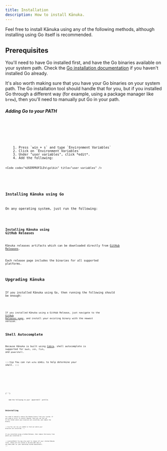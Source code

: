 ```yaml
---
title: Installation
description: How to install Kānuka.
---
```


Feel free to install Kānuka using any of the following methods, although
installing using Go itself is recommended.

## Prerequisites

You'll need to have Go installed first, and have the Go binaries available on
your system path. Check the [Go installation documentation](https://go.dev/doc/install)
if you haven't installed Go already.

It's also worth making sure that you have your Go binaries on your system path.
The Go installation tool should handle that for you, but if you installed Go
through a different way (for example, using a package manager like `brew`),
then you'll need to manually put Go in your path.

##### Adding Go to your PATH


<Tabs>
  <TabItem label="Linux">
    <Code
      code="# add the following line to your `~/.bashrc`
      export PATH=$HOME/go/bin:$PATH"
      lang="bash"
      title="~/.bashrc"
    />
  </TabItem>
  <TabItem label="macOS">
    <Code
      code="# add the following line to your `~/.zshrc`
      export PATH=$HOME/go/bin:$PATH"
      lang="zsh"
      title="~/.zshrc"
    />
  </TabItem>
  <TabItem label="Windows">
    1. Press `win + s` and type `Environment Variables`
    2. Click on `Environment Variables`
    3. Under "user variables", click *edit*.
    4. Add the following:

    <Code code="%USERPROFILE%\go\bin" title="user variables" />

  </TabItem>
</Tabs>

### Installing Kānuka using Go

On any operating system, just run the following:


<Code
  code="go install github.com/PolarWolf314/kanuka@latest"
  lang="bash"
/>

### Installing Kānuka using GitHub Releases

Kānuka releases artifacts which can be downloaded directly from [GitHub
Releases](https://github.com/PolarWolf314/kanuka/releases).

Each release page includes the binaries for all supported platforms.

## Upgrading Kānuka

If you installed Kānuka using Go, then running the following should be enough:

<Code
  code="go install github.com/PolarWolf314/kanuka@latest"
  lang="bash"
/>

If you installed Kānuka using a GitHub Release, just navigate to the [GitHub
Releases page](https://github.com/PolarWolf314/kanuka/releases), and install
your existing binary with the newest version.

## Shell Autocomplete

Because Kānuka is built using [Cobra](https://github.com/spf13/cobra), shell
autocomplete is supported for `bash`, `zsh`, `fish`, and `powershell`.

:::tip
You can run `echo $SHELL` to help determine your shell.
:::


<Tabs>
  <TabItem label="bash">
    <Code
      lang="bash"
      code={bashCompletionCode}
    />
  </TabItem>
<TabItem label="zsh">
  <Code
    lang="zsh"
    code={zshCompletionCode}
    />
</TabItem>

{" "}
<TabItem label="fish">
  <Code
    lang="bash"
    code={fishCompletionCode}
  />
</TabItem>

  <TabItem label="powershell">
    Add the following to your `powershell` profile.
    <Code
      lang="powershell"
      code={powershellCompletionCode}
    />
  </TabItem>
</Tabs>

## Uninstalling

You need to manually remove the Kānuka binary from your system. If you used `go
install` to install Kānuka, then you can just go to the folder where your
binaries are installed, and remove the binary.

:::tip
You can run `echo $GOBIN` to find out where your binaries are installed.
:::

If you installed using a GitHub Release, then remove the binary from where you
installed it.

:::caution[Note]
You may also want to remove all your related Kānuka files. These will be stored
in `XDG_DATA_HOME` and in `XDG_CONFIG_HOME` (or your operating system
equivalent).
:::
